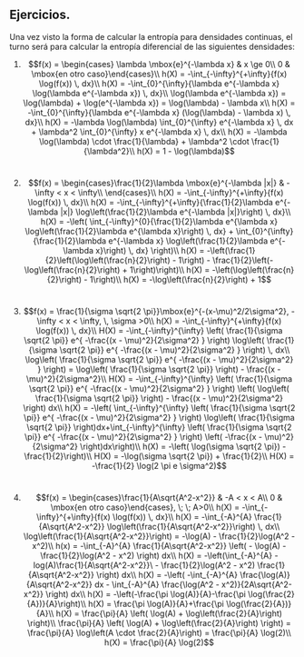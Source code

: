 ## Ejercicios.

Una vez visto la forma de calcular la entropía para densidades continuas, el turno será para calcular la entropía diferencial de las siguientes densidades:

1. $$f(x) = \begin{cases} \lambda \mbox{e}^{-\lambda x} & x \ge 0\\ 
0 & \mbox{en otro caso}\end{cases}\\ 
h(X) = -\int_{-\infty}^{+\infty}{f(x) \log(f(x)) \, dx}\\ 
h(X) = -\int_{0}^{\infty}{\lambda e^{-\lambda x} \log(\lambda e^{-\lambda x}) \, dx}\\
\log(\lambda e^{-\lambda x}) = \log(\lambda) + \log(e^{-\lambda x}) = \log(\lambda) - \lambda x\\
h(X) = -\int_{0}^{\infty}{\lambda e^{-\lambda x} (\log(\lambda) - \lambda x) \, dx}\\
h(X) = -\lambda \log(\lambda) \int_{0}^{\infty} e^{-\lambda x} \, dx + \lambda^2 \int_{0}^{\infty} x e^{-\lambda x} \, dx\\
h(X) = -\lambda \log(\lambda) \cdot \frac{1}{\lambda} + \lambda^2 \cdot \frac{1}{\lambda^2}\\
h(X) = 1 - \log(\lambda)$$

#

2. $$f(x) = \begin{cases}\frac{1}{2}\lambda \mbox{e}^{-\lambda |x|} & -\infty < x < \infty\\
\end{cases}\\
h(X) = -\int_{-\infty}^{+\infty}{f(x) \log(f(x)) \, dx}\\
h(X) = -\int_{-\infty}^{+\infty}{\frac{1}{2}\lambda e^{-\lambda |x|} \log\left(\frac{1}{2}\lambda e^{-\lambda |x|}\right) \, dx}\\
h(X) = -\left( \int_{-\infty}^{0}{\frac{1}{2}\lambda e^{\lambda x} \log\left(\frac{1}{2}\lambda e^{\lambda x}\right) \, dx} + \int_{0}^{\infty}{\frac{1}{2}\lambda e^{-\lambda x} \log\left(\frac{1}{2}\lambda e^{-\lambda x}\right) \, dx} \right)\\
h(X) = -\left(\frac{1}{2}\left(\log\left(\frac{n}{2}\right) - 1\right) - \frac{1}{2}\left(-\log\left(\frac{n}{2}\right) + 1\right)\right)\\
h(X) = -\left(\log\left(\frac{n}{2}\right) - 1\right)\\
h(X) = -\log\left(\frac{n}{2}\right) + 1$$

#

3. $$f(x) = \frac{1}{\sigma \sqrt{2 \pi}}\mbox{e}^{-(x-\mu)^2/2\sigma^2}, -\infty < x < \infty, \, \sigma >0\\
h(X) = -\int_{-\infty}^{+\infty}{f(x) \log(f(x)) \, dx}\\
H(X) = -\int_{-\infty}^{\infty} \left( \frac{1}{\sigma \sqrt{2 \pi}} e^{ -\frac{(x - \mu)^2}{2\sigma^2} } \right) \log\left( \frac{1}{\sigma \sqrt{2 \pi}} e^{ -\frac{(x - \mu)^2}{2\sigma^2} } \right) \, dx\\
\log\left( \frac{1}{\sigma \sqrt{2 \pi}} e^{ -\frac{(x - \mu)^2}{2\sigma^2} } \right) = \log\left( \frac{1}{\sigma \sqrt{2 \pi}} \right) - \frac{(x - \mu)^2}{2\sigma^2}\\
H(X) = -\int_{-\infty}^{\infty} \left( \frac{1}{\sigma \sqrt{2 \pi}} e^{ -\frac{(x - \mu)^2}{2\sigma^2} } \right) \left( \log\left( \frac{1}{\sigma \sqrt{2 \pi}} \right) - \frac{(x - \mu)^2}{2\sigma^2} \right) dx\\
h(X) = -\left( \int_{-\infty}^{\infty} \left( \frac{1}{\sigma \sqrt{2 \pi}} e^{ -\frac{(x - \mu)^2}{2\sigma^2} } \right) \log\left( \frac{1}{\sigma \sqrt{2 \pi}} \right)dx+\int_{-\infty}^{\infty} \left( \frac{1}{\sigma \sqrt{2 \pi}} e^{ -\frac{(x - \mu)^2}{2\sigma^2} } \right) \left( -\frac{(x - \mu)^2}{2\sigma^2} \right)dx\right)\\
h(X) = -\left( \log(\sigma \sqrt{2 \pi}) - \frac{1}{2}\right)\\
H(X) = -\log(\sigma \sqrt{2 \pi}) + \frac{1}{2}\\
H(X) = -\frac{1}{2} \log(2 \pi e \sigma^2)$$

#

4. $$f(x) = \begin{cases}\frac{1}{A\sqrt{A^2-x^2}} & -A < x < A\\
0 & \mbox{en otro caso}\end{cases}, \; \; A>0\\
h(X) = -\int_{-\infty}^{+\infty}{f(x) \log(f(x)) \, dx}\\
h(X) = -\int_{-A}^{A} \frac{1}{A\sqrt{A^2-x^2}} \log\left(\frac{1}{A\sqrt{A^2-x^2}}\right) \, dx\\
\log\left(\frac{1}{A\sqrt{A^2-x^2}}\right) = -\log(A) - \frac{1}{2}\log(A^2 - x^2)\\
h(x) = -\int_{-A}^{A} \frac{1}{A\sqrt{A^2-x^2}} \left( - \log(A) - \frac{1}{2}\log(A^2 - x^2) \right) dx\\
h(X) = -\left(\int_{-A}^{A}  -log(A)\frac{1}{A\sqrt{A^2-x^2}}\ - \frac{1}{2}\log(A^2 - x^2) \frac{1}{A\sqrt{A^2-x^2}} \right) dx\\
h(X) = -\left( -\int_{-A}^{A} \frac{\log(A)}{A\sqrt{A^2-x^2}} dx - \int_{-A}^{A} \frac{\log(A^2 - x^2)}{2A\sqrt{A^2-x^2}} \right) dx\\
h(X) = -\left(-\frac{\pi \log(A)}{A}-\frac{\pi \log(\frac{2}{A})}{A}\right)\\
h(X) = \frac{\pi \log(A)}{A}+\frac{\pi \log(\frac{2}{A})}{A}\\
h(X) = \frac{\pi}{A} \left( \log(A) + \log\left(\frac{2}{A}\right) \right)\\
\frac{\pi}{A} \left( \log(A) + \log\left(\frac{2}{A}\right) \right) = \frac{\pi}{A} \log\left(A \cdot \frac{2}{A}\right) = \frac{\pi}{A} \log(2)\\
h(X) = \frac{\pi}{A} \log(2)$$
